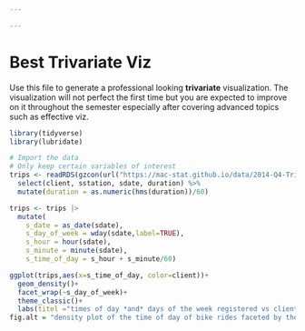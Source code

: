 ```yaml
---

---
```

# Best Trivariate Viz {-}

Use this file to generate a professional looking **trivariate** visualization.  The visualization will not perfect the first time but you are expected to improve on it throughout the semester especially after covering advanced topics such as effective viz.

```r
library(tidyverse)
library(lubridate)

# Import the data
# Only keep certain variables of interest
trips <- readRDS(gzcon(url("https://mac-stat.github.io/data/2014-Q4-Trips-History-Data-Small.rds"))) %>% 
  select(client, sstation, sdate, duration) %>% 
  mutate(duration = as.numeric(hms(duration))/60)
```

```r
trips <- trips |> 
  mutate(
    s_date = as_date(sdate),
    s_day_of_week = wday(sdate,label=TRUE),
    s_hour = hour(sdate),
    s_minute = minute(sdate),
    s_time_of_day = s_hour + s_minute/60)
```


```r
ggplot(trips,aes(x=s_time_of_day, color=client))+
  geom_density()+
  facet_wrap(~s_day_of_week)+
  theme_classic()+
  labs(titel ="times of day *and* days of the week registered vs client rides", x = "Time of Day", caption = "Made by Shaylee (4/25)")
fig.alt = "density plot of the time of day of bike rides faceted by the day of the week and colored in blue and red by whether or not the biker is a casual biker or registered."
```
